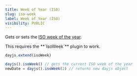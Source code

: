 ```yaml
---
title: Week of Year (ISO)
slug: iso-week
label: Week of Year (ISO)
visibility: PUBLIC
---
```


Gets or sets the [ISO week of the year](https://en.wikipedia.org/wiki/ISO_week_date).

<Callout type="info">
This requires the **`IsoWeek`** plugin to work.
</Callout>

```javascript
dayjs.extend(isoWeek)

dayjs().isoWeek() // gets the current ISO week of the year
newDate = dayjs().isoWeek(2) // returns new dayjs object
```